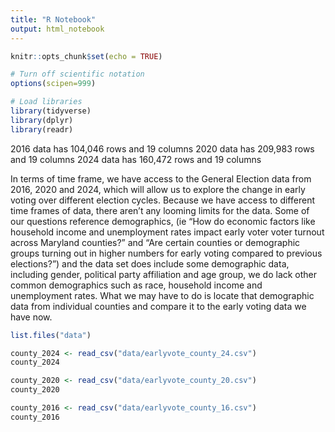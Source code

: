 ```yaml
---
title: "R Notebook"
output: html_notebook
---
```


```r
knitr::opts_chunk$set(echo = TRUE)
```

```r
# Turn off scientific notation
options(scipen=999)

# Load libraries
library(tidyverse)
library(dplyr)
library(readr)

```
2016 data has 104,046 rows and 19 columns
2020 data has 209,983 rows and 19 columns 
2024 data has 160,472 rows and 19 columns

In terms of time frame, we have access to the General Election data from 2016, 2020 and 2024, which will allow us to explore the change in early voting over different election cycles. Because we have access to different time frames of data, there aren't any looming limits for the data. Some of our questions reference demographics, (ie "How do economic factors like household income and unemployment rates impact early voter voter turnout across Maryland counties?" and "Are certain counties or demographic groups turning out in higher numbers for early voting compared to previous elections?") and the data set does include some demographic data, including gender, political party affiliation and age group, we do lack other common demographics such as race, household income and unemployment rates. What we may have to do is locate that demographic data from individual counties and compare it to the early voting data we have now.
```r
list.files("data")

```

```r

county_2024 <- read_csv("data/earlyvote_county_24.csv")
county_2024
```
```r
county_2020 <- read_csv("data/earlyvote_county_20.csv")
county_2020
```

```r
county_2016 <- read_csv("data/earlyvote_county_16.csv")
county_2016
```





